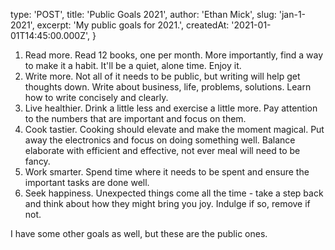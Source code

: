 
  type: 'POST',
  title: 'Public Goals 2021',
  author: 'Ethan Mick',
  slug: 'jan-1-2021',
  excerpt: 'My public goals for 2021.',
  createdAt: '2021-01-01T14:45:00.000Z',
}


1. Read more. Read 12 books, one per month. More importantly, find a way to
   make it a habit. It'll be a quiet, alone time. Enjoy it.
2. Write more. Not all of it needs to be public, but writing will help get
   thoughts down. Write about business, life, problems, solutions. Learn
   how to write concisely and clearly.
3. Live healthier. Drink a little less and exercise a little more. Pay
   attention to the numbers that are important and focus on them.
4. Cook tastier. Cooking should elevate and make the moment magical. Put
   away the electronics and focus on doing something well. Balance
   elaborate with efficient and effective, not ever meal will need to be fancy.
5. Work smarter. Spend time where it needs to be spent and ensure the important
   tasks are done well.
6. Seek happiness. Unexpected things come all the time - take a step back and
   think about how they might bring you joy. Indulge if so, remove if not.

I have some other goals as well, but these are the public ones.
